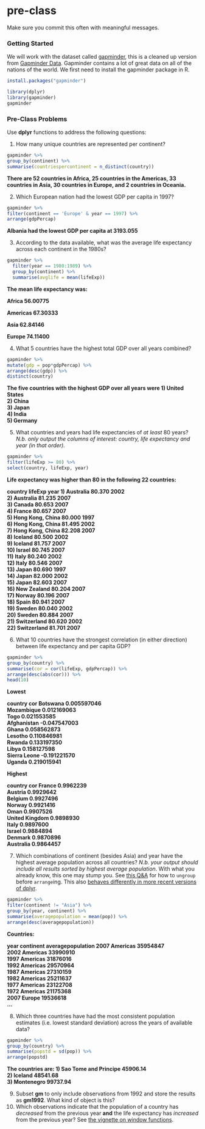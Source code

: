 # pre-class


Make sure you commit this often with meaningful messages. 


### Getting Started


We will work with the dataset called [gapminder](https://github.com/jennybc/gapminder), this is a cleaned up version from [Gapminder Data](http://www.gapminder.org/data/). Gapminder contains a lot of great data on all of the nations of the world. We first need to install the gapminder package in R. 

```r
install.packages("gapminder")
```



```r
library(dplyr)
library(gapminder)
gapminder
```



### Pre-Class Problems

Use **dplyr** functions to address the following questions:

1. How many unique countries are represented per continent?
```r
gapminder %>%
group_by(continent) %>%
summarise(countriespercontinent = n_distinct(country))
```
<b> There are 52 countries in Africa, 25 countries in the Americas, 33 countries in Asia, 30 countries in Europe, and 2 countries in Oceania. </b>

2. Which European nation had the lowest GDP per capita in 1997? 

```r
gapminder %>%
filter(continent == 'Europe' & year == 1997) %>%
arrange(gdpPercap)
```
<b>Albania had the lowest GDP per capita at 3193.055 </b>

3. According to the data available, what was the average life expectancy across each continent in the 1980s?

```r
gapminder %>%
  filter(year == 1980:1989) %>%
  group_by(continent) %>%
  summarise(avglife = mean(lifeExp))
```
<b> The mean life expectancy was:

Africa	56.00775

Americas	67.30333	

Asia	62.84146		

Europe	74.11400

</b>

4. What 5 countries have the highest total GDP over all years combined?

```r
gapminder %>%
mutate(gdp = pop*gdpPercap) %>%
arrange(desc(gdp)) %>% 
distinct(country) 
```

<b>The five countries with the highest GDP over all years were 
1) United States				
2) China				
3) Japan				
4) India				
5) Germany </b>

5. What countries and years had life expectancies of _at least_ 80 years? _N.b. only output the columns of interest: country, life expectancy and year (in that order)._

```r
gapminder %>%
filter(lifeExp >= 80) %>%
select(country, lifeExp, year)
```
<b> Life expectancy was higher than 80 in the following 22 countries:


country
<fctr>
lifeExp
<dbl>
year
<int>
1) Australia	80.370	2002		
2) Australia	81.235	2007		
3) Canada	80.653	2007		
4) France	80.657	2007	
5) Hong Kong, China	80.000	1997		
6) Hong Kong, China	81.495	2002		
7) Hong Kong, China	82.208	2007		
8) Iceland	80.500	2002		
9) Iceland	81.757	2007		
10) Israel	80.745	2007		
11) Italy	80.240	2002		
12) Italy	80.546	2007		
13) Japan	80.690	1997		
14) Japan	82.000	2002		
15) Japan	82.603	2007		
16) New Zealand	80.204	2007		
17) Norway	80.196	2007		
18) Spain	80.941	2007		
19) Sweden	80.040	2002		
20) Sweden	80.884	2007		
21) Switzerland	80.620	2002		
22) Switzerland	81.701	2007		

</b>

6. What 10 countries have the strongest correlation (in either direction) between life expectancy and per capita GDP?

```r
gapminder %>%
group_by(country) %>%
summarise(cor = cor(lifeExp, gdpPercap)) %>%
arrange(desc(abs(cor))) %>%
head(10)
```
<b> 
Lowest


country
<fctr>
cor
<dbl>
Botswana	0.005597046			
Mozambique	0.012169063			
Togo	0.021553585			
Afghanistan	-0.047547003			
Ghana	0.058562873			
Lesotho	0.110846981			
Rwanda	0.133197350			
Libya	0.158127598			
Sierra Leone	-0.191221570			
Uganda	0.219015941	

Highest


country
<fctr>
cor
<dbl>
France	0.9962239			
Austria	0.9929642			
Belgium	0.9927496			
Norway	0.9921416			
Oman	0.9907526			
United Kingdom	0.9898930			
Italy	0.9897600			
Israel	0.9884894			
Denmark	0.9870896			
Australia	0.9864457	
</b>


7. Which combinations of continent (besides Asia) and year have the highest average population across all countries? _N.b. your output should include all results sorted by highest average population_. With what you already know, this one may stump you. See [this Q&A](http://stackoverflow.com/q/27207963/654296) for how to `ungroup` before `arrange`ing. This also [behaves differently in more recent versions of dplyr](https://github.com/hadley/dplyr/releases/tag/v0.5.0).

```r
gapminder %>%
filter(continent != "Asia") %>%
group_by(year, continent) %>%
summarise(averagepopulation = mean(pop)) %>%
arrange(desc(averagepopulation)) 
```
<b> 

Countries:

year
<int>
continent
<fctr>
averagepopulation
<dbl>
2007	Americas	35954847		
2002	Americas	33990910		
1997	Americas	31876016		
1992	Americas	29570964		
1987	Americas	27310159		
1982	Americas	25211637		
1977	Americas	23122708		
1972	Americas	21175368		
2007	Europe	19536618	
...
</b>


8. Which three countries have had the most consistent population estimates (i.e. lowest standard deviation) across the years of available data? 

```r
gapminder %>%
group_by(country) %>%
summarise(popstd = sd(pop)) %>%
arrange(popstd)
```

<b> 

The countries are:
1) Sao Tome and Principe	45906.14		
2) Iceland	48541.68		
3) Montenegro	99737.94	

</b>

9. Subset **gm** to only include observations from 1992 and store the results as **gm1992**. What kind of object is this?
10. Which observations indicate that the population of a country has *decreased* from the previous year **and** the life expectancy has *increased* from the previous year? See [the vignette on window functions](https://cran.r-project.org/web/packages/dplyr/vignettes/window-functions.html).
